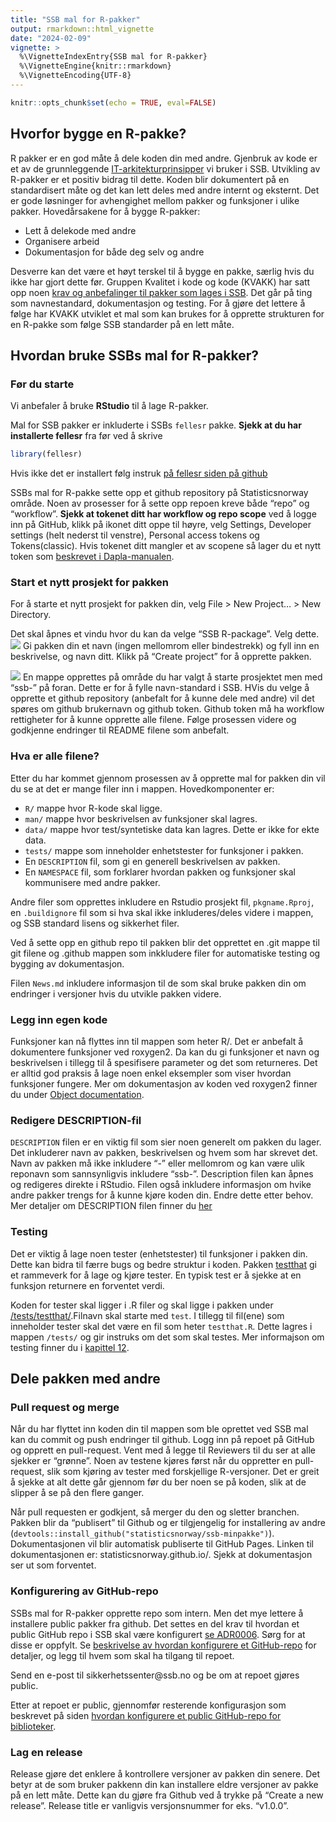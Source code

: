 ```yaml
---
title: "SSB mal for R-pakker"
output: rmarkdown::html_vignette
date: "2024-02-09"
vignette: >
  %\VignetteIndexEntry{SSB mal for R-pakker}
  %\VignetteEngine{knitr::rmarkdown}
  %\VignetteEncoding{UTF-8}
---
```


```r
knitr::opts_chunk$set(echo = TRUE, eval=FALSE)
```

## Hvorfor bygge en R-pakke?
R pakker er en god måte å dele koden din med andre. Gjenbruk av kode er et av de grunnleggende [IT-arkitekturprinsipper](https://statistics-norway.atlassian.net/wiki/spaces/Arkitektur/pages/3538714625/Arkitekturprinsipper) vi bruker i SSB. Utvikling av R-pakker er et positiv bidrag til dette.  Koden blir dokumentert på en standardisert måte og det kan lett deles med andre internt og eksternt. Det er gode løsninger for avhengighet mellom pakker og funksjoner i ulike pakker. Hovedårsakene for å bygge R-pakker:

* Lett å delekode med andre
* Organisere arbeid
* Dokumentasjon for både deg selv og andre


Desverre kan det være et høyt terskel til å bygge en pakke, særlig hvis du ikke har gjort dette før. Gruppen Kvalitet i kode og kode (KVAKK) har satt opp noen [krav og anbefalinger til pakker som lages i SSB](https://statistics-norway.atlassian.net/wiki/spaces/BEST/pages/3569778806/Regler+og+anbefalinger+for+gjenbruk#Biblioteker). Det går på ting som navnestandard, dokumentasjon og testing. For å gjøre det lettere å følge har KVAKK utviklet et mal som kan brukes for å opprette strukturen for en R-pakke som følge SSB standarder på en lett måte. 

## Hvordan bruke SSBs mal for R-pakker?
### Før du starte
Vi anbefaler å bruke **RStudio** til å lage R-pakker. 

Mal for SSB pakker er inkluderte i SSBs `fellesr` pakke. **Sjekk at du har installerte fellesr** fra før ved å skrive
```r
library(fellesr)
```

Hvis ikke det er installert følg instruk [på fellesr siden på github](https://github.com/statisticsnorway/fellesr?tab=readme-ov-file#fellesfunksjoner-i-r-for-ssb-fellesr)

SSBs mal for R-pakke sette opp et github repository på Statisticsnorway område. Noen av prosesser for å sette opp repoen kreve både "repo" og "workflow". **Sjekk at  tokenet ditt har workflow og repo scope** ved å logge inn på GitHub, klikk på ikonet ditt oppe til høyre, velg Settings, Developer settings (helt nederst til venstre), Personal access tokens og Tokens(classic). Hvis tokenet ditt mangler et av scopene så lager du et nytt token som [beskrevet i Dapla-manualen](https://manual.dapla.ssb.no/git-og-github.html#sec-pat).

### Start et nytt prosjekt for pakken
For å starte et nytt prosjekt for pakken din, velg File > New Project... > New Directory.

Det skal åpnes et vindu hvor du kan da velge "SSB R-package". Velg dette.
![](images/SSBpakke.png)
Gi pakken din et navn (ingen mellomrom eller bindestrekk) og fyll inn en beskrivelse, og navn ditt. Klikk på "Create project" for å opprette pakken.

![](images/SSBpakkeCreate.png)
En mappe opprettes på område du har valgt å starte prosjektet men med "ssb-" på foran. Dette er for å fylle navn-standard i SSB. HVis du velge å opprette et github repository (anbefalt for å kunne dele med andre) vil det spøres om github brukernavn og github token. Github token må ha workflow rettigheter for å kunne opprette alle filene. 
Følge prosessen videre og godkjenne endringer til README filene som anbefalt.

### Hva er alle filene?
Etter du har kommet gjennom prosessen av å opprette mal for pakken din vil du se at det er mange filer inn i mappen. Hovedkomponenter er:

 - `R/`  mappe hvor R-kode skal ligge.
 - `man/`  mappe hvor beskrivelsen av funksjoner skal lagres.
 - `data/` mappe hvor test/syntetiske data kan lagres. Dette er ikke for ekte data.
 - `tests/` mappe som inneholder enhetstester for funksjoner i pakken.
 - En `DESCRIPTION` fil, som gi en generell beskrivelsen av pakken.
 - En `NAMESPACE` fil, som forklarer hvordan pakken og funksjoner skal kommunisere med andre pakker.

Andre filer som  opprettes inkludere en Rstudio prosjekt fil, `pkgname.Rproj`, en `.buildignore` fil som si hva skal ikke inkluderes/deles videre i mappen, og SSB standard lisens og sikkerhet filer. 

Ved å sette opp en github repo til pakken blir det opprettet en .git mappe til git filene og .github mappen som inkkludere filer for automatiske testing og bygging av dokumentasjon.

Filen `News.md` inkludere informasjon til de som skal bruke pakken din om endringer i versjoner hvis du utvikle pakken videre.

### Legg inn egen kode
Funksjoner kan nå flyttes inn til mappen som heter R/. Det er anbefalt å dokumentere funksjoner ved roxygen2. Da kan du gi funksjoner et navn og beskrivelsen i tillegg til å spesifisere parameter og det som returneres. Det er alltid god praksis å lage noen enkel eksempler som viser hvordan funksjoner fungere. Mer om dokumentasjon av koden ved roxygen2 finner du under [Object documentation](https://r-pkgs.org/man.html).

### Redigere DESCRIPTION-fil
`DESCRIPTION` filen er en viktig fil som sier noen generelt om pakken du lager. Det inkluderer navn av pakken, beskrivelsen og hvem som har skrevet det. Navn av pakken må ikke inkludere "-" eller mellomrom og kan være ulik reponavn som sannsynligvis inkludere "ssb-". Description filen kan åpnes og redigeres direkte i RStudio. Filen også inkludere informasjon om hvike andre pakker trengs for å kunne kjøre koden din. Endre dette etter behov.
Mer detaljer om DESCRIPTION filen finner du [her](https://r-pkgs.org/description.html)

### Testing
Det er viktig å lage noen tester (enhetstester) til funksjoner i pakken din. Dette kan bidra til færre bugs og bedre struktur i koden. Pakken [testthat](https://testthat.r-lib.org) gi et rammeverk for å lage og kjøre tester. En typisk test er å sjekke at en funksjon returnere en forventet verdi.

Koden for tester skal ligger i .R filer og skal ligge i pakken under [/tests/testthat/](https://r-pkgs.org/tests.html#test-organisation).Filnavn skal starte med `test`. I tillegg til fil(ene) som inneholder tester skal det være en fil som heter `testthat.R`. Dette lagres i mappen `/tests/` og gir instruks om det som skal testes. Mer informajson om testing finner du i [kapittel 12](https://r-pkgs.org/tests.html).

## Dele pakken med andre
### Pull request og merge
Når du har flyttet inn koden din til mappen som ble oprettet ved SSB mal kan du commit og push endringer til github. Logg inn på repoet på GitHub og opprett en pull-request. Vent med å legge til Reviewers til du ser at alle sjekker er “grønne”. Noen av testene kjøres først når du oppretter en pull-request, slik som kjøring av tester med forskjellige R-versjoner. Det er greit å sjekke at alt dette går gjennom før du ber noen se på koden, slik at de slipper å se på den flere ganger.

Når pull requesten er godkjent, så merger du den og sletter branchen. Pakken blir da "publisert" til Github og er tilgjengelig for installering av andre (`devtools::install_github("statisticsnorway/ssb-minpakke")`). Dokumentasjonen vil blir automatisk publiserte til GitHub Pages. Linken til dokumentasjonen er: statisticsnorway.github.io/<repo name>. Sjekk at dokumentasjon ser ut som forventet.

### Konfigurering av GitHub-repo
SSBs mal for R-pakker opprette repo som intern. Men det mye lettere å installere public pakker fra github. Det settes en del krav til hvordan et public GitHub repo i SSB skal være konfigurert [se ADR0006](https://github.com/statisticsnorway/adr/blob/main/docs/0006-aapen-kildekode-i-ssb.md#kriterier-for-%C3%A5pen-kildekode). Sørg for at disse er oppfylt. Se [beskrivelse av hvordan konfigurere et GitHub-repo](https://statistics-norway.atlassian.net/wiki/spaces/BEST/pages/3092709381/Hvordan+opprette+nytt+GitHub-repo#Konfigurere-repo) for detaljer, og legg til hvem som skal ha tilgang til repoet.

Send en e-post til sikkerhetssenter@ssb.no og be om at repoet gjøres public.

Etter at repoet er public, gjennomfør resterende konfigurasjon som beskrevet på siden [hvordan konfigurere et public GitHub-repo for biblioteker](https://statistics-norway.atlassian.net/wiki/spaces/BEST/pages/3580428373/Hvordan+konfigurere+et+public+GitHub-repo+for+biblioteker).

### Lag en release
Release gjøre det enklere å kontrollere versjoner av pakken din senere. Det betyr at de som bruker pakkenn din kan installere eldre versjoner av pakke på en lett måte. Dette kan du gjøre fra Github ved å trykke på "Create a new release". Release title er vanligvis versjonsnummer for eks. "v1.0.0".
